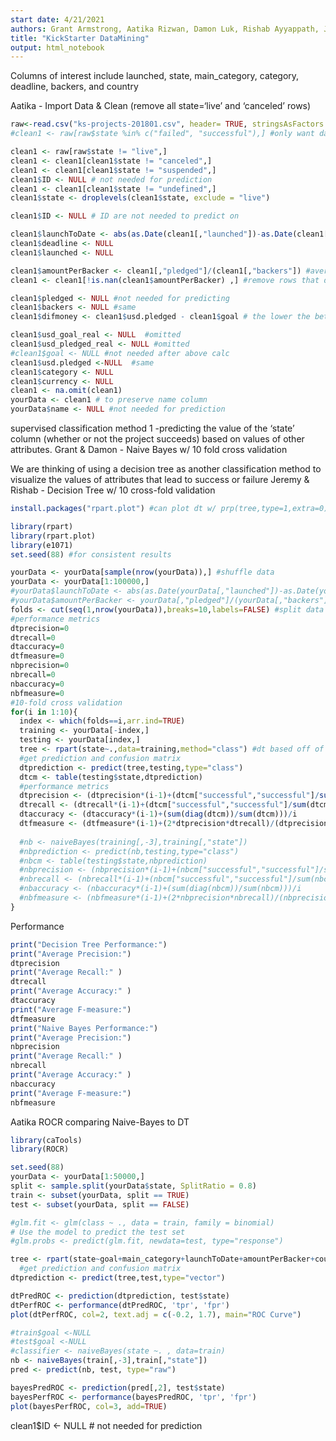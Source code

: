 ```yaml
---
start date: 4/21/2021
authors: Grant Armstrong, Aatika Rizwan, Damon Luk, Rishab Ayyappath, Jeremy Amand
title: "KickStarter DataMining"
output: html_notebook
---
```

Columns of interest include launched, state, main_category, category, deadline, backers, and country
 
Aatika - Import Data & Clean (remove all state='live' and 'canceled' rows) 
```r
raw<-read.csv("ks-projects-201801.csv", header= TRUE, stringsAsFactors = TRUE) # read in local file
#clean1 <- raw[raw$state %in% c("failed", "successful"),] #only want data that is confimed fail or success

clean1 <- raw[raw$state != "live",]
clean1 <- clean1[clean1$state != "canceled",]
clean1 <- clean1[clean1$state != "suspended",]
clean1$ID <- NULL # not needed for prediction
clean1 <- clean1[clean1$state != "undefined",]
clean1$state <- droplevels(clean1$state, exclude = "live")

clean1$ID <- NULL # ID are not needed to predict on 

clean1$launchToDate <- abs(as.Date(clean1[,"launched"])-as.Date(clean1[,"deadline"])) #days between launch and deadline
clean1$deadline <- NULL
clean1$launched <- NULL

clean1$amountPerBacker <- clean1[,"pledged"]/(clean1[,"backers"]) #average amount spent by each backer
clean1 <- clean1[!is.nan(clean1$amountPerBacker) ,] #remove rows that do not have defined number for avg amnt per backer

clean1$pledged <- NULL #not needed for predicting
clean1$backers <- NULL #same
clean1$difmoney <- clean1$usd.pledged - clean1$goal # the lower the better? 

clean1$usd_goal_real <- NULL  #omitted
clean1$usd_pledged_real <- NULL #omitted
#clean1$goal <- NULL #not needed after above calc
clean1$usd.pledged <-NULL  #same
clean1$category <- NULL
clean1$currency <- NULL
clean1 <- na.omit(clean1)
yourData <- clean1 # to preserve name column
yourData$name <- NULL #not needed for prediction
```

supervised classification method 1 -predicting the value of the ‘state’ column (whether or not the project succeeds) based on values of other attributes.
Grant & Damon - Naive Bayes w/ 10 fold cross validation

We are thinking of using a decision tree as another classification method 
to visualize the values of attributes that lead to success or failure
Jeremy & Rishab - Decision Tree w/ 10 cross-fold validation

```r
install.packages("rpart.plot") #can plot dt w/ prp(tree,type=1,extra=0)
```

```r
library(rpart)
library(rpart.plot)
library(e1071)
set.seed(88) #for consistent results

yourData <- yourData[sample(nrow(yourData)),] #shuffle data
yourData <- yourData[1:100000,]
#yourData$launchToDate <- abs(as.Date(yourData[,"launched"])-as.Date(yourData[,"deadline"])) #days between launch and deadline
#yourData$amountPerBacker <- yourData[,"pledged"]/(yourData[,"backers"]) #average amount spent by each backer
folds <- cut(seq(1,nrow(yourData)),breaks=10,labels=FALSE) #split data into 10 folds
#performance metrics
dtprecision=0
dtrecall=0
dtaccuracy=0
dtfmeasure=0
nbprecision=0
nbrecall=0
nbaccuracy=0
nbfmeasure=0
#10-fold cross validation
for(i in 1:10){
  index <- which(folds==i,arr.ind=TRUE)
  training <- yourData[-index,]
  testing <- yourData[index,]
  tree <- rpart(state~.,data=training,method="class") #dt based off of 5 categories
  #get prediction and confusion matrix
  dtprediction <- predict(tree,testing,type="class")
  dtcm <- table(testing$state,dtprediction)
  #performance metrics
  dtprecision <- (dtprecision*(i-1)+(dtcm["successful","successful"]/sum(dtcm["successful",])))/i
  dtrecall <- (dtrecall*(i-1)+(dtcm["successful","successful"]/sum(dtcm[,"successful"])))/i
  dtaccuracy <- (dtaccuracy*(i-1)+(sum(diag(dtcm))/sum(dtcm)))/i
  dtfmeasure <- (dtfmeasure*(i-1)+(2*dtprecision*dtrecall)/(dtprecision+dtrecall))/i
  
  #nb <- naiveBayes(training[,-3],training[,"state"])
  #nbprediction <- predict(nb,testing,type="class")
  #nbcm <- table(testing$state,nbprediction)
  #nbprecision <- (nbprecision*(i-1)+(nbcm["successful","successful"]/sum(nbcm["successful",])))/i
  #nbrecall <- (nbrecall*(i-1)+(nbcm["successful","successful"]/sum(nbcm[,"successful"])))/i
  #nbaccuracy <- (nbaccuracy*(i-1)+(sum(diag(nbcm))/sum(nbcm)))/i
  #nbfmeasure <- (nbfmeasure*(i-1)+(2*nbprecision*nbrecall)/(nbprecision+nbrecall))/i
}
```

Performance
```r
print("Decision Tree Performance:")
print("Average Precision:")
dtprecision
print("Average Recall:" )
dtrecall
print("Average Accuracy:" )
dtaccuracy
print("Average F-measure:")
dtfmeasure
print("Naive Bayes Performance:")
print("Average Precision:")
nbprecision
print("Average Recall:" )
nbrecall
print("Average Accuracy:" )
nbaccuracy
print("Average F-measure:")
nbfmeasure
```

Aatika
ROCR comparing Naive-Bayes to DT
```r
library(caTools)
library(ROCR)

set.seed(88)  
yourData <- yourData[1:50000,]
split <- sample.split(yourData$state, SplitRatio = 0.8)
train <- subset(yourData, split == TRUE)
test <- subset(yourData, split == FALSE)

#glm.fit <- glm(class ~ ., data = train, family = binomial)
# Use the model to predict the test set
#glm.probs <- predict(glm.fit, newdata=test, type="response")

tree <- rpart(state~goal+main_category+launchToDate+amountPerBacker+country, data=train, method="class") #dt based off of 5 categories
  #get prediction and confusion matrix
dtprediction <- predict(tree,test,type="vector")

dtPredROC <- prediction(dtprediction, test$state)
dtPerfROC <- performance(dtPredROC, 'tpr', 'fpr')
plot(dtPerfROC, col=2, text.adj = c(-0.2, 1.7), main="ROC Curve")

#train$goal <-NULL
#test$goal <-NULL
#classifier <- naiveBayes(state ~. , data=train)
nb <- naiveBayes(train[,-3],train[,"state"])
pred <- predict(nb, test, type="raw")

bayesPredROC <- prediction(pred[,2], test$state)
bayesPerfROC <- performance(bayesPredROC, 'tpr', 'fpr')
plot(bayesPerfROC, col=3, add=TRUE)
```



clean1$ID <- NULL # not needed for prediction
